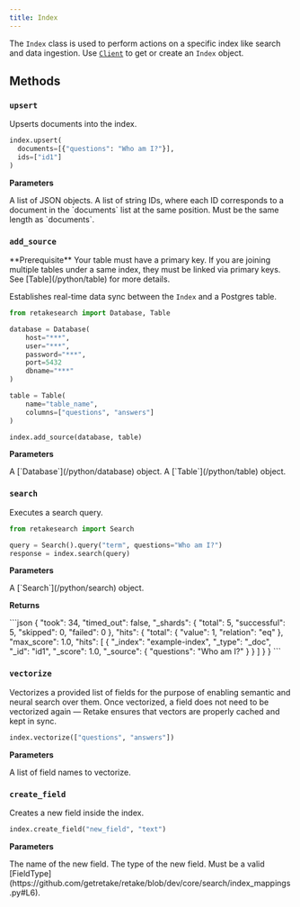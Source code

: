 ```yaml
---
title: Index
---
```


The `Index` class is used to perform actions on a specific index like search and data ingestion. Use [`Client`](/python/client)
to get or create an `Index` object.

## Methods

### `upsert`

Upserts documents into the index.

```python Python
index.upsert(
  documents=[{"questions": "Who am I?"}],
  ids=["id1"]
)
```

**Parameters**

<ParamField body="documents" type="List[Dict]" required>
  A list of JSON objects.
</ParamField>
<ParamField body="ids" type="List[str]" required>
  A list of string IDs, where each ID corresponds to a document in the
  `documents` list at the same position. Must be the same length as `documents`.
</ParamField>

### `add_source`

<Info>
  **Prerequisite** Your table must have a primary key. If you are joining
  multiple tables under a same index, they must be linked via primary keys. See
  [Table](/python/table) for more details.
</Info>

Establishes real-time data sync between the `Index` and a Postgres table.

```python Python
from retakesearch import Database, Table

database = Database(
    host="***",
    user="***",
    password="***",
    port=5432
    dbname="***"
)

table = Table(
    name="table_name",
    columns=["questions", "answers"]
)

index.add_source(database, table)
```

**Parameters**

<ParamField body="database" type="Database" required>
  A [`Database`](/python/database) object.
</ParamField>
<ParamField body="table" type="Table" required>
  A [`Table`](/python/table) object.
</ParamField>

### `search`

Executes a search query.

```python Python
from retakesearch import Search

query = Search().query("term", questions="Who am I?")
response = index.search(query)
```

**Parameters**

<ParamField body="search" type="Search" required>
  A [`Search`](/python/search) object.
</ParamField>

**Returns**

<Accordion title="Response Object">
```json 
{
  "took": 34,
  "timed_out": false,
  "_shards": {
    "total": 5,
    "successful": 5,
    "skipped": 0,
    "failed": 0
  },
  "hits": {
    "total": {
      "value": 1,
      "relation": "eq"
    },
    "max_score": 1.0,
    "hits": [
      {
        "_index": "example-index",
        "_type": "_doc",
        "_id": "id1",
        "_score": 1.0,
        "_source": {
          "questions": "Who am I?"
        }
      }
    ]
  }
}
```
</Accordion>

### `vectorize`

Vectorizes a provided list of fields for the purpose of enabling semantic and neural search over them.
Once vectorized, a field does not need to be vectorized again — Retake ensures that vectors are properly cached
and kept in sync.

```python Python
index.vectorize(["questions", "answers"])
```

**Parameters**

<ParamField body="field_names" type="List[str]" required>
  A list of field names to vectorize.
</ParamField>

### `create_field`

Creates a new field inside the index.

```python Python
index.create_field("new_field", "text")
```

**Parameters**

<ParamField body="field_name" type="str" required>
  The name of the new field.
</ParamField>
<ParamField body="field_type" type="str" required>
  The type of the new field. Must be a valid
  [FieldType](https://github.com/getretake/retake/blob/dev/core/search/index_mappings.py#L6).
</ParamField>

